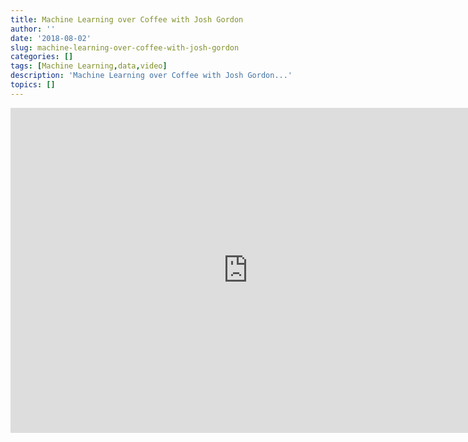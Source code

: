 ```yaml
---
title: Machine Learning over Coffee with Josh Gordon
author: ''
date: '2018-08-02'
slug: machine-learning-over-coffee-with-josh-gordon
categories: []
tags: [Machine Learning,data,video]
description: 'Machine Learning over Coffee with Josh Gordon...' 
topics: []
---
```



<iframe width="760" height="520" src="https://www.youtube.com/embed/IcDV9ZjQ6qk" frameborder="0" allow="autoplay; encrypted-media" allowfullscreen></iframe>
